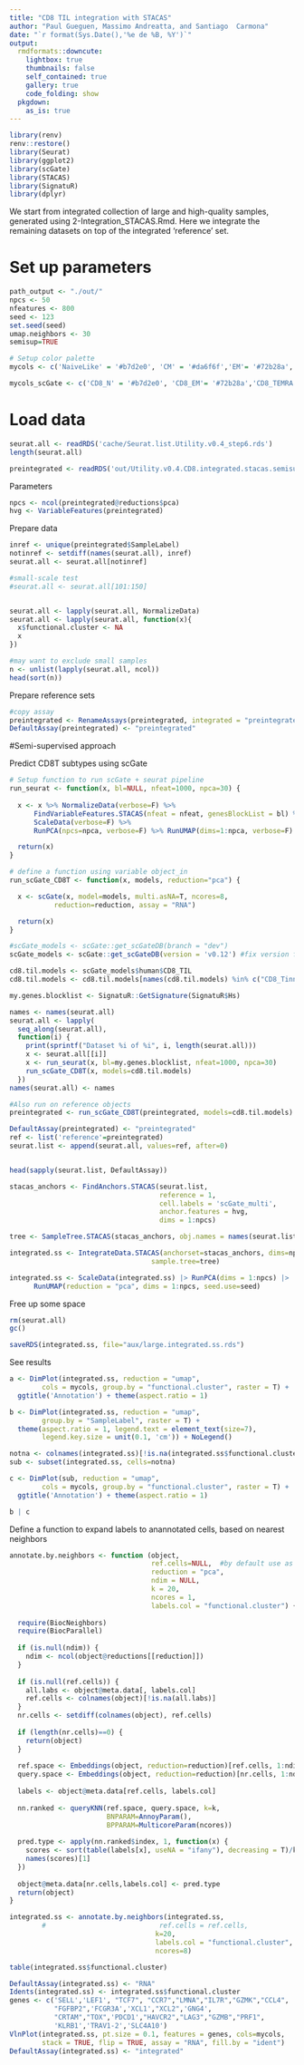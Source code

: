 ```yaml
---
title: "CD8 TIL integration with STACAS"
author: "Paul Gueguen, Massimo Andreatta, and Santiago  Carmona"
date: "`r format(Sys.Date(),'%e de %B, %Y')`"
output: 
  rmdformats::downcute:
    lightbox: true
    thumbnails: false
    self_contained: true
    gallery: true
    code_folding: show
  pkgdown:
    as_is: true
---
```


```r
library(renv)
renv::restore()
library(Seurat)
library(ggplot2)
library(scGate)
library(STACAS)
library(SignatuR)
library(dplyr)
```

We start from integrated collection of large and high-quality samples, generated using 2-Integration_STACAS.Rmd. Here we integrate the remaining datasets on top of the integrated 'reference' set.

# Set up parameters

```r
path_output <- "./out/"
npcs <- 50
nfeatures <- 800
seed <- 123
set.seed(seed)
umap.neighbors <- 30
semisup=TRUE

# Setup color palette
mycols <- c('NaiveLike' = '#b7d2e0', 'CM' = '#da6f6f','EM'= '#72b28a','TEMRA' = '#e5bfaf', 'TPEX' = '#aca6e0' , 'TEX' ='#f5d39f', "MAIT" = '#fdbfd4')

mycols_scGate <- c('CD8_N' = '#b7d2e0', 'CD8_EM'= '#72b28a','CD8_TEMRA' = '#e5bfaf', 'CD8_TPEX' = '#aca6e0' , 'CD8_TEX' ='#f5d39f', "CD8_MAIT" = '#fdbfd4')
```

# Load data

```r
seurat.all <- readRDS('cache/Seurat.list.Utility.v0.4_step6.rds')
length(seurat.all)

preintegrated <- readRDS('out/Utility.v0.4.CD8.integrated.stacas.semisup.rds')
```

Parameters
```r
npcs <- ncol(preintegrated@reductions$pca)
hvg <- VariableFeatures(preintegrated)
```

Prepare data
```r
inref <- unique(preintegrated$SampleLabel)
notinref <- setdiff(names(seurat.all), inref)
seurat.all <- seurat.all[notinref]

#small-scale test
#seurat.all <- seurat.all[101:150]


seurat.all <- lapply(seurat.all, NormalizeData)
seurat.all <- lapply(seurat.all, function(x){
  x$functional.cluster <- NA
  x
})

#may want to exclude small samples
n <- unlist(lapply(seurat.all, ncol))
head(sort(n))
```

Prepare reference sets
```r
#copy assay
preintegrated <- RenameAssays(preintegrated, integrated = "preintegrated")
DefaultAssay(preintegrated) <- "preintegrated"
```

#Semi-supervised approach

Predict CD8T subtypes using scGate
```r
# Setup function to run scGate + seurat pipeline
run_seurat <- function(x, bl=NULL, nfeat=1000, npca=30) {
  
  x <- x %>% NormalizeData(verbose=F) %>%  
      FindVariableFeatures.STACAS(nfeat = nfeat, genesBlockList = bl) %>%
      ScaleData(verbose=F) %>%
      RunPCA(npcs=npca, verbose=F) %>% RunUMAP(dims=1:npca, verbose=F)

  return(x)
}

# define a function using variable object_in
run_scGate_CD8T <- function(x, models, reduction="pca") {

  x <- scGate(x, model=models, multi.asNA=T, ncores=8,
           reduction=reduction, assay = "RNA")

  return(x)
}
```

```r
#scGate_models <- scGate::get_scGateDB(branch = "dev")
scGate_models <- scGate::get_scGateDB(version = 'v0.12') #fix version for reproducibility

cd8.til.models <- scGate_models$human$CD8_TIL
cd8.til.models <- cd8.til.models[names(cd8.til.models) %in% c("CD8_Tinn","CD8_TRM") == FALSE]

my.genes.blocklist <- SignatuR::GetSignature(SignatuR$Hs)

names <- names(seurat.all)
seurat.all <- lapply(
  seq_along(seurat.all), 
  function(i) {
    print(sprintf("Dataset %i of %i", i, length(seurat.all)))
    x <- seurat.all[[i]]
    x <- run_seurat(x, bl=my.genes.blocklist, nfeat=1000, npca=30)
    run_scGate_CD8T(x, models=cd8.til.models)
  })
names(seurat.all) <- names

#Also run on reference objects
preintegrated <- run_scGate_CD8T(preintegrated, models=cd8.til.models)
```

```r
DefaultAssay(preintegrated) <- "preintegrated"
ref <- list('reference'=preintegrated)
seurat.list <- append(seurat.all, values=ref, after=0)


head(sapply(seurat.list, DefaultAssay))

stacas_anchors <- FindAnchors.STACAS(seurat.list,
                                     reference = 1,
                                     cell.labels = 'scGate_multi',
                                     anchor.features = hvg,
                                     dims = 1:npcs)

tree <- SampleTree.STACAS(stacas_anchors, obj.names = names(seurat.list))

integrated.ss <- IntegrateData.STACAS(anchorset=stacas_anchors, dims=npcs,
                                   sample.tree=tree)

integrated.ss <- ScaleData(integrated.ss) |> RunPCA(dims = 1:npcs) |>
      RunUMAP(reduction = "pca", dims = 1:npcs, seed.use=seed)
```

Free up some space
```r
rm(seurat.all)
gc()
```

```r
saveRDS(integrated.ss, file="aux/large.integrated.ss.rds")
```

See results
```r
a <- DimPlot(integrated.ss, reduction = "umap",
        cols = mycols, group.by = "functional.cluster", raster = T) +
  ggtitle('Annotation') + theme(aspect.ratio = 1)

b <- DimPlot(integrated.ss, reduction = "umap",
        group.by = "SampleLabel", raster = T) +
  theme(aspect.ratio = 1, legend.text = element_text(size=7),
        legend.key.size = unit(0.1, 'cm')) + NoLegend()

notna <- colnames(integrated.ss)[!is.na(integrated.ss$functional.cluster)]
sub <- subset(integrated.ss, cells=notna)

c <- DimPlot(sub, reduction = "umap",
        cols = mycols, group.by = "functional.cluster", raster = T) +
  ggtitle('Annotation') + theme(aspect.ratio = 1)

b | c
```

Define a function to expand labels to anannotated cells, based on nearest neighbors
```r
annotate.by.neighbors <- function (object,
                                   ref.cells=NULL,  #by default use as reference all cells with a label
                                   reduction = "pca",
                                   ndim = NULL,
                                   k = 20,
                                   ncores = 1,
                                   labels.col = "functional.cluster") {
  
  require(BiocNeighbors)
  require(BiocParallel)
  
  if (is.null(ndim)) {
    ndim <- ncol(object@reductions[[reduction]])
  }
  
  if (is.null(ref.cells)) {
    all.labs <- object@meta.data[, labels.col]
    ref.cells <- colnames(object)[!is.na(all.labs)]
  }
  nr.cells <- setdiff(colnames(object), ref.cells)
  
  if (length(nr.cells)==0) {
    return(object)
  }
  
  ref.space <- Embeddings(object, reduction=reduction)[ref.cells, 1:ndim]
  query.space <- Embeddings(object, reduction=reduction)[nr.cells, 1:ndim]
  
  labels <- object@meta.data[ref.cells, labels.col]
  
  nn.ranked <- queryKNN(ref.space, query.space, k=k,
                        BNPARAM=AnnoyParam(),
                        BPPARAM=MulticoreParam(ncores))
  
  pred.type <- apply(nn.ranked$index, 1, function(x) {
    scores <- sort(table(labels[x], useNA = "ifany"), decreasing = T)/k
    names(scores)[1]
  })
  
  object@meta.data[nr.cells,labels.col] <- pred.type
  return(object)
}
```

```r
integrated.ss <- annotate.by.neighbors(integrated.ss,
        #                            ref.cells = ref.cells,
                                    k=20,
                                    labels.col = "functional.cluster",
                                    ncores=8)

table(integrated.ss$functional.cluster)
```


```r
DefaultAssay(integrated.ss) <- "RNA"
Idents(integrated.ss) <- integrated.ss$functional.cluster
genes <- c('SELL','LEF1', "TCF7", "CCR7","LMNA","IL7R","GZMK","CCL4",
           "FGFBP2",'FCGR3A','XCL1',"XCL2",'GNG4',
           "CRTAM","TOX",'PDCD1',"HAVCR2","LAG3","GZMB","PRF1",
           'KLRB1','TRAV1-2','SLC4A10')
VlnPlot(integrated.ss, pt.size = 0.1, features = genes, cols=mycols,
        stack = TRUE, flip = TRUE, assay = "RNA", fill.by = "ident")
DefaultAssay(integrated.ss) <- "integrated"
```
